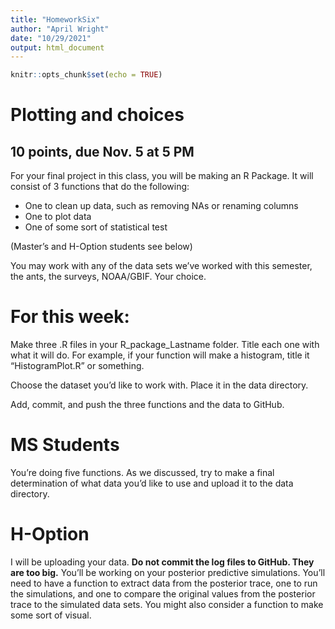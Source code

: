 ```yaml
---
title: "HomeworkSix"
author: "April Wright"
date: "10/29/2021"
output: html_document
---
```


```r
knitr::opts_chunk$set(echo = TRUE)
```

# Plotting and choices

## 10 points, due Nov. 5 at 5 PM

For your final project in this class, you will be making an R Package. It will consist of 3 functions that do the following:

+ One to clean up data, such as removing NAs or renaming columns
+ One to plot data
+ One of some sort of statistical test

(Master's and H-Option students see below)

You may work with any of the data sets we've worked with this semester, the ants, the surveys, NOAA/GBIF. Your choice.

# For this week:

Make three .R files in your R_package_Lastname folder. Title each one with what it will do. For example, if your function will make a histogram, title it "HistogramPlot.R" or something. 

Choose the dataset you'd like to work with. Place it in the data directory.

Add, commit, and push the three functions and the data to GitHub. 


# MS Students

You're doing five functions. As we discussed, try to make a final determination of what data you'd like to use and upload it to the data directory.

# H-Option

I will be uploading your data. **Do not commit the log files to GitHub. They are too big.** You'll be working on your posterior predictive simulations. You'll need to have a function to extract data from the posterior trace, one to run the simulations, and one to compare the original values from the posterior trace to the simulated data sets. You might also consider a function to make some sort of visual.
